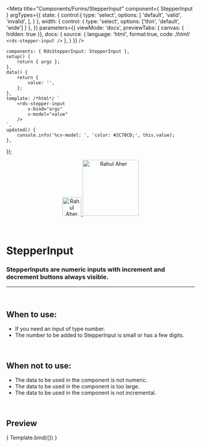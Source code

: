 
<Meta
	title="Components/Forms/StepperInput"
	component={ StepperInput }
	argTypes={{
		state: {
			control:{
				type: 'select',
				options: [
					'default',
					'valid',
					'invalid',
				],
			}
		},
		width: { 
			control: { 
				type: 'select',
				options: ['thin', 'default', 'wide']
			}
		},
	}}
	parameters={{
		viewMode: 'docs',
		previewTabs: { canvas: { hidden: true }},
		docs: {
			source: {
				language: 'html',
				format:true,
				code: /*html*/ 
`<rds-stepper-input />`
			},
		}
	}}
/>

	components: { RdsStepperInput: StepperInput },
	setup() {
		return { args };
	},
	data() {
		return {
			value: '',
		};
	},
	template: /*html*/ `
		<rds-stepper-input
			v-bind="args"
			v-model="value"
		/>
	`,
	updated() {
		console.info('%cv-model: ', 'color: #2C70CD;', this.value);
	},
});

<div align="center" style={{display: 'flex'}}>
    <a href="https://rahulaher.netlify.app">
        <img src="https://rahulaher.netlify.app/img/logo/glyph-black-colored.svg" alt="Rahul Aher logo" width="50" />
        <img src="https://rahulaher.netlify.app/img/logo/word-black-colored.svg" alt="Rahul Aher" width="150" />
    </a>
    </a>
    </a>
</div>

<br />
<br />

# StepperInput

### StepperInputs are numeric inputs with increment and decrement buttons always visible.

---
<br />

## When to use:
- If you need an input of type number.
- The number to be added to StepperInput is small or has a few digits.

<br />

## When not to use:
- The data to be used in the component is not numeric.
- The data to be used in the component is too large.
- The data to be used in the component is not incremental.
<br />

## Preview

<Canvas>
	<Story
		name="StepperInput"
	>
		{ Template.bind({}) }
	</Story>
</Canvas>

<ArgsTable story="StepperInput" />